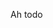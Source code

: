 

<Metatags
  title="Todo Boards | May 12 | CSS Grid a day"
  description="An example of using CSS grid every day, from May 1–31st, 2019."
  thumbnail="https://cssgrid31.brett.cool/opengraph/may-12.png"
  url="https://cssgrid31.brett.cool"
  pathname="/may-12"
/>

<Application />

<Footer date={12} prev={true}>

Ah todo
</Footer>
